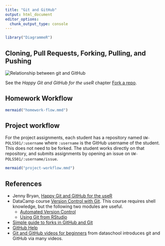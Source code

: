 ```yaml
---
title: "Git and GitHub"
output: html_document
editor_options:
  chunk_output_type: console
---
```


```r
library("DiagrammeR")
```

## Cloning, Pull Requests, Forking, Pulling, and Pushing

<img alt="Relationship between git and GitHub" src="/2018/img/github-diagram.svg">

See the *Happy Git and GitHub for the useR* chapter [Fork a repo](http://happygitwithr.com/fork.html).

## Homework Workflow

```r
mermaid("homework-flow.mmd")
```

## Project workflow

For the project assignments, each student has a repository named
`UW-POLS501/:username` where `:username` is the GitHub username of the student.
This does not need to be forked.
The student works directly on that repository, and submits assignments by opening an issue on `UW-POLS501/:username/issue`.

```r
mermaid("project-workflow.mmd")
```



## References

- Jenny Bryan, [Happy Git and GitHub for the useR](http://happygitwithr.com/)
-   DataCamp course [Version Control with Git](http://swcarpentry.github.io/git-novice/). This course requires shell knowledge, but the following two modules are useful.
    - [Automated Version Control](http://swcarpentry.github.io/git-novice/01-basics/)
    - [Using Git from RStudio](http://swcarpentry.github.io/git-novice/14-supplemental-rstudio/)
- [Simple guide to forks in GitHub and Git](http://www.dataschool.io/simple-guide-to-forks-in-github-and-git/)
- [GitHub Help](https://help.github.com/)
- [Git and GitHub videos for beginners](http://www.dataschool.io/git-and-github-videos-for-beginners/) from dataschool introduces git and GitHub via many videos.
